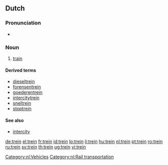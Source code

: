 {{also|treiñ}}
==Dutch==

===Pronunciation===
* {{audio|Nl-trein.ogg|Audio}}

===Noun===
{{nl-noun|g=m|treinen|treintje}}

# [[train]]

====Derived terms====
* [[dieseltrein]]
* [[forensentrein]]
* [[goederentrein]]
* [[intercitytrein]]
* [[sneltrein]]
* [[stoptrein]]

====See also====
* [[intercity]]

[[Category:nl:Vehicles]]
[[Category:nl:Rail transportation]]

[[de:trein]]
[[el:trein]]
[[fr:trein]]
[[id:trein]]
[[lo:trein]]
[[li:trein]]
[[hu:trein]]
[[nl:trein]]
[[pt:trein]]
[[ro:trein]]
[[ru:trein]]
[[sv:trein]]
[[th:trein]]
[[ug:trein]]
[[vi:trein]]